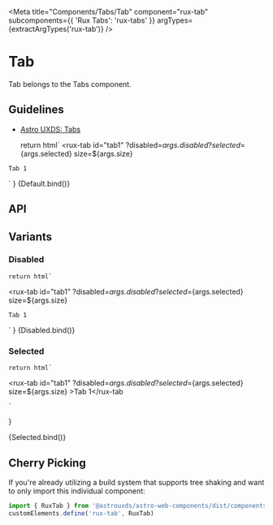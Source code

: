 
<Meta
    title="Components/Tabs/Tab"
    component="rux-tab"
    subcomponents={{ 'Rux Tabs': 'rux-tabs' }}
    argTypes={extractArgTypes('rux-tab')}
/>

# Tab

Tab belongs to the Tabs component.

## Guidelines

-   [Astro UXDS: Tabs](https://www.astrouxds.com/components/tabs/)

    return html`
<rux-tab id="tab1"
    ?disabled=${args.disabled}
    ?selected=${args.selected}
    size=${args.size}
>
    Tab 1
</rux-tab>
    `
}

<Canvas>
    <Story
        name="Default"
        args={{
            disabled: false,
            selected: false
        }}
    >
        {Default.bind()}
    </Story>
</Canvas>

## API

<ArgsTable of="rux-tab" />

## Variants

### Disabled

    return html`
<rux-tab id="tab1"
    ?disabled=${args.disabled}
    ?selected=${args.selected}
    size=${args.size}
>
    Tab 1
</rux-tab>
    `
}

<Canvas>
    <Story
        name="Disabled"
        args={{
            disabled: true,
            selected: false
        }}
    >
        {Disabled.bind()}
    </Story>
</Canvas>

### Selected

    return html`
<rux-tab id="tab1" ?disabled=${args.disabled} ?selected=${args.selected} size=${args.size}
    >Tab 1</rux-tab
>
    `
}

<Canvas>
    <Story
        name="Selected"
        args={{
            selected: true,
            disabled: false
        }}
    >
        {Selected.bind()}
    </Story>
</Canvas>

## Cherry Picking

If you're already utilizing a build system that supports tree shaking and want to only import this individual component:

```js
import { RuxTab } from '@astrouxds/astro-web-components/dist/components/rux-tab'
customElements.define('rux-tab', RuxTab)
```
